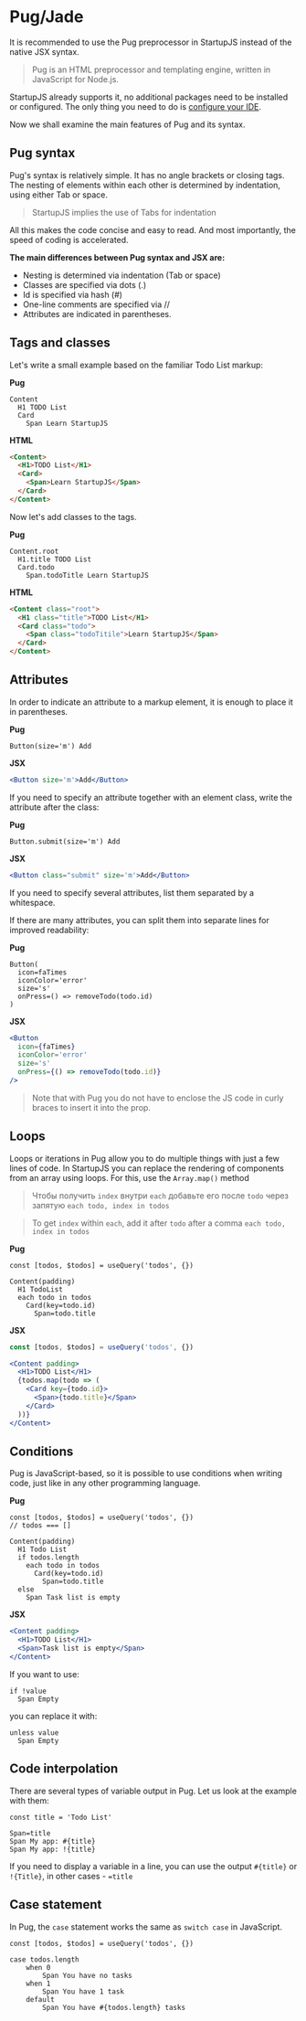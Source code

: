 # Pug/Jade

It is recommended to use the Pug preprocessor in StartupJS instead of the native JSX syntax. 

> Pug is an HTML preprocessor and templating engine, written in JavaScript for Node.js.

StartupJS already supports it, no additional packages need to be installed or configured. The only thing you need to do is [configure your IDE](https://github.com/startupjs/startupjs#ide-configuration).

Now we shall examine the main features of Pug and its syntax.

## Pug syntax

Pug's syntax is relatively simple. It has no angle brackets or closing tags. The nesting of elements within each other is determined by indentation, using either Tab or space.

> StartupJS implies the use of Tabs for indentation

All this makes the code concise and easy to read. And most importantly, the speed of coding is accelerated.

**The main differences between Pug syntax and JSX are:**
*	Nesting is determined via indentation (Tab or space)
*	Classes are specified via dots (.)
*	Id is specified via hash (#)
*	One-line comments are specified via //
*	Attributes are indicated in parentheses.


## Tags and classes

Let's write a small example based on the familiar Todo List markup:

**Pug**
```pug
Content
  H1 TODO List
  Card
    Span Learn StartupJS
```
**HTML**
```html
<Content>
  <H1>TODO List</H1>
  <Card>
    <Span>Learn StartupJS</Span>
  </Card>
</Content>
```

Now let's add classes to the tags.

**Pug**
```pug
Content.root
  H1.title TODO List
  Card.todo
    Span.todoTitle Learn StartupJS
```
**HTML**
```html
<Content class="root">
  <H1 class="title">TODO List</H1>
  <Card class="todo">
    <Span class="todoTitile">Learn StartupJS</Span>
  </Card>
</Content>
```


## Attributes

In order to indicate an attribute to a markup element, it is enough to place it in parentheses.

**Pug**
```pug
Button(size='m') Add
```
**JSX**
```jsx
<Button size='m'>Add</Button>
```

If you need to specify an attribute together with an element class, write the attribute after the class:

**Pug**
```pug
Button.submit(size='m') Add
```
**JSX**
```jsx
<Button class="submit" size='m'>Add</Button>
```

If you need to specify several attributes, list them separated by a whitespace.

If there are many attributes, you can split them into separate lines for improved readability:

**Pug**
```pug
Button(
  icon=faTimes
  iconColor='error'
  size='s'
  onPress=() => removeTodo(todo.id)
)
```
**JSX**
```jsx
<Button
  icon={faTimes}
  iconColor='error'
  size='s'
  onPress={() => removeTodo(todo.id)}
/>
```

> Note that with Pug you do not have to enclose the JS code in curly braces to insert it into the prop.

## Loops

Loops or iterations in Pug allow you to do multiple things with just a few lines of code. In StartupJS you can replace the rendering of components from an array using loops. For this, use the `Array.map()` method

> Чтобы получить `index` внутри `each` добавьте его после `todo` через запятую
> `each todo, index in todos`

> To get `index` within `each`, add it after `todo` after a comma
> `each todo, index in todos`

**Pug**
```pug
const [todos, $todos] = useQuery('todos', {})

Content(padding)
  H1 TodoList
  each todo in todos
    Card(key=todo.id)
      Span=todo.title
```
**JSX**
```jsx
const [todos, $todos] = useQuery('todos', {})

<Content padding>
  <H1>TODO List</H1>
  {todos.map(todo => (
    <Card key={todo.id}>
      <Span>{todo.title}</Span>
    </Card>
  ))}
</Content>
```


## Conditions 

Pug is JavaScript-based, so it is possible to use conditions when writing code, just like in any other programming language.

**Pug**
```pug
const [todos, $todos] = useQuery('todos', {})
// todos === []

Content(padding)
  H1 Todo List
  if todos.length
    each todo in todos
      Card(key=todo.id)
        Span=todo.title
  else
    Span Task list is empty
```
**JSX**
```jsx
<Content padding>
  <H1>TODO List</H1>
  <Span>Task list is empty</Span>
</Content>
```


If you want to use:	
```pug
if !value
  Span Empty
```
you can replace it with:
```pug
unless value
  Span Empty
```

## Code interpolation

There are several types of variable output in Pug. Let us look at the example with them:

```pug
const title = 'Todo List'

Span=title
Span My app: #{title}
Span My app: !{title}
```

If you need to display a variable in a line, you can use the output `#{title}` or `!{Title}`, in other cases - `=title`

## Case statement

In Pug, the `case` statement works the same as `switch case` in JavaScript.

```pug
const [todos, $todos] = useQuery('todos', {})

case todos.length
    when 0
        Span You have no tasks
    when 1
        Span You have 1 task
    default
        Span You have #{todos.length} tasks
```